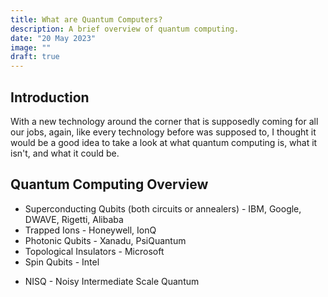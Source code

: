 ```yaml
---
title: What are Quantum Computers?
description: A brief overview of quantum computing.
date: "20 May 2023"
image: ""
draft: true
---
```



## Introduction
With a new technology around the corner that is supposedly coming for all our jobs, again, like every
technology before was supposed to, I thought it would be a good idea to take a look at what quantum
computing is, what it isn't, and what it could be.


## Quantum Computing Overview

<!-- types of computers -->
- Superconducting Qubits (both circuits or annealers) - IBM, Google, DWAVE, Rigetti, Alibaba
- Trapped Ions - Honeywell, IonQ
- Photonic Qubits - Xanadu, PsiQuantum
- Topological Insulators - Microsoft
- Spin Qubits - Intel

<!-- vicuna -->
<!-- Superconducting qubits use Josephson junctions integrated into semiconductor chips to create artificial atoms called 'artificial spins'. These qubits can be linked together in groups, allowing for more complex computations. Trapped ions are atomic nuclei confined by electric fields in small spaces, creating highly stable qubit states. Photonic qubits utilize optical fibers to manipulate light pulses, which can represent information in the form of time-bin encoding. Topological insulator-based quantum computing leverages the conductive surface states of materials like silicene or graphene to create robust qubits. Lastly, spin qubits exploit the magnetic moments of electrons stored in nanostructures, typically germanium or silicon, to encode information. -->


- NISQ - Noisy Intermediate Scale Quantum